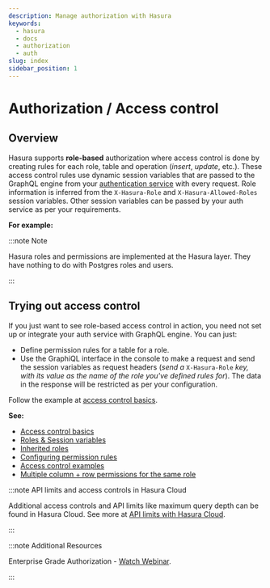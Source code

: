 ```yaml
---
description: Manage authorization with Hasura
keywords:
  - hasura
  - docs
  - authorization
  - auth
slug: index
sidebar_position: 1
---
```



# Authorization / Access control

## Overview

Hasura supports **role-based** authorization where access control is
done by creating rules for each role, table and operation (*insert*,
*update*, etc.). These access control rules use dynamic session
variables that are passed to the GraphQL engine from your
[authentication service](/graphql/core/auth/authentication/index.mdx) with every request. Role
information is inferred from the `X-Hasura-Role` and
`X-Hasura-Allowed-Roles` session variables. Other session variables can
be passed by your auth service as per your requirements.

**For example:**

<Thumbnail
  src="/img/graphql/core/auth/hasura-perms.png"
  alt="Create a permission rule"
  width="800px"
/>

:::note Note

Hasura roles and permissions are implemented at the Hasura layer. They
have nothing to do with Postgres roles and users.

:::

## Trying out access control

If you just want to see role-based access control in action, you need
not set up or integrate your auth service with GraphQL engine. You can
just:

-   Define permission rules for a table for a role.
-   Use the GraphiQL interface in the console to make a request and send
    the session variables as request headers (*send a* `X-Hasura-Role`
    *key, with its value as the name of the role you've defined rules
    for*). The data in the response will be restricted as per your
    configuration.

Follow the example at [access control basics](/graphql/core/auth/authorization/basics.mdx).

**See:**

- [Access control basics](/graphql/core/auth/authorization/basics.mdx)
- [Roles & Session variables](/graphql/core/auth/authorization/roles-variables.mdx)
- [Inherited roles](/graphql/core/auth/authorization/inherited-roles.mdx)
- [Configuring permission rules](/graphql/core/auth/authorization/permission-rules.mdx)
- [Access control examples](/graphql/core/auth/authorization/common-roles-auth-examples.mdx)
- [Multiple column + row permissions for the same role](/graphql/core/auth/authorization/role-multiple-rules.mdx)

:::note API limits and access controls in Hasura Cloud

Additional access controls and API limits like maximum query depth can
be found in Hasura Cloud. See more at
[API limits with Hasura Cloud](/graphql/cloud/security/api-limits.mdx).

:::

:::note Additional Resources

Enterprise Grade Authorization - [Watch Webinar](https://hasura.io/events/webinar/authorization-modeling-hasura/?pg=docs&plcmt=body&cta=watch-webinar&tech=).

:::
